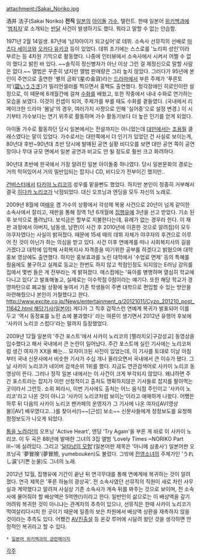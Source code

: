 attachment:/Sakai_Noriko.jpg

酒井 法子(Sakai Noriko)
'''전직''' [[일본]]의 [[아이돌]] [[가수]], 탤런트.
한때 일본어 [[위키백과]]에 '[[범죄자]]'로 소개되는 [[반달]] 사건이 발생하기도 했다. 뭐라고 말할 수 없는 안습함.

1971년 2월 14일생. 87년에 '남자아이가 되고싶어'로 데뷔. 소속사 선뮤직의 선배로 [[마츠다 세이코]]와 [[오카다 유키코]] 등이 있었다. 데뷔 초기에는 스스로를 '노리피 성인'이라 부르는 등 4차원 기믹으로 활동했다. 나중에 인터뷰에서 소속사에서 시켜서 어쩔 수 없이 했다고 밝힌 바 있다. ~~솔직히 정신병자가 아닌 이상 그런 걸 제정신으로 말할 사람은 없다.~~ 앨범은 꾸준히 냈지만 앨범 판매량은 그리 높지 않았다. 그러다가 95년에 본인이 주연으로 출연한 '별의 금화'(星の金貨)라는 [[드라마]]에서 부른 주제가 '푸른토끼'([http://youtu.be/bLUTw72QhUo 碧いうさぎ])가 밀리언셀러를 찍으면서 홍백도 출연했다. 청각장애인 히로인이란 설정으로, 이 때문에 6개월간에 걸쳐 [[수화]]를 배웠고, 또한 작중에서 내내 수화로 연기하는 모습을 보였다. 이것이 컨셉이 되어, 주제가를 부를 때도 수화를 곁들였다. (국내에서 리메이크한 드라마 '봄날'의 경우, 여러가지 사정으로 인해 '실어증'으로 설정 변경.) 이 시기부터 가수보다는 연기 위주로 활동하며 가수 활동기보다 더 높은 인기를 얻게 되었다.

아이돌 가수로 활동하던 당시 일본에서는 전설까지는 아니었는데 [[대만]]에서는 [[조용필]] 클래스였다는 말이 있었다. 가수로서는 대만쪽에서 더 인기가 있었던 건 사실로 보이는게, 80년대 후반~90년대 초반 당시에 발매된 공연 실황 비디오를 보면 대만 공연 쪽이 공연장이나 무대 규모 면에서 일본 공연과 비교도 안 될 정도로 훨씬 크고 화려하다.

90년대 초반에 한국에서 가장 알려진 일본 아이돌중 하나였다. 당시 일본문화의 경로는 거의 막혀있어서 거의 밀반입되는 잡지나 CD, 비디오가 전부이긴 했지만..

[[건버스터]]에서 [[타카야 노리코]]의 성우를 맡을뻔도 했었다. 하지만 본인이 정중히 거부해서 결국 [[히다카 노리코]]가 낙점되었다. 대신 오프닝과 엔딩을 모두 자신의 노래로. 

2009년 8월에 여[[배우]] 겸 가수의 상황에서 각성제 복용 사건으로 20년이 넘게 같이한 소속사에서 잘리고, 재판을 통해 징역 1년 6개월에 [[집행유예]] 3년을 선고 받았다. 기소 된 후 보석으로 풀려났다. 보석금은 할부로 지불한다는데, 유례가 없는 경우라 한다. 이 재판 과정에서 아버지, 남동생, 남편(이 사건 후 2010년에 이혼한 것으로 알려짐)이 모두 야쿠자였다는 사실이 밝혀졌다. 때문에 15세 때의 데뷔 자체가 야쿠자의 후견으로 이루어 진 것이 아닌가 하는 의심을 받고 있다. 사건 이후 연예계를 떠나 사회복지사의 길을 가겠다고 대학에 입학해 사회복지사 자격증을 따기위한 공부를 하겠다고 밝혔으며 대학홍보 영상에도 출연했다. 하지만 홍보효과를 노린 대학에서 '수업료 면제' 등의 특혜를 줬음에도 불구하고 실제로 등교는 한번도 하지 않고 학점인정도 되지않는 E러닝 강의를 집에서 몇번 들은 게 전부라는 게 밝혀졌다. 매스컴에는 '육아를 병행하며 열심히 학교에 다니고 있다'고 발표해놓고, 실제로는 이수학점 0점이라는 얘기다. 또한 해당 학교가 경영파탄으로 폐교될 상황에 놓여서 기존 학생들이 주변 대학으로 편입할 수 있는 방안을 마련해줬으나 본인이 거절했다고 한다. [[http://www.excite.co.jp/News/entertainment_g/20121011/Cyzo_201210_post_11642.html 해당기사(일본어)]] 게다가 그 직후 갑작스런 연예계 복귀가 발표되어 이를 두고 '역시 동정표를 노린 쇼에 불과했다' 라는 여론이 생기면서 2012년 유행어 후보에 '사카이 노리코 스럽다'라는 말까지 등장했었다.

2009년 12월 일본의 '주간 포스트'에서 사카이 노리코의 [펠라치오|구강성교] 동영상을 입수했다고 해서 국내에서 큰 논란이 일어났다. 주간 포스트에 실린 기사에는 노리코처럼 생긴 여자가 XX을 빠는... 모자이크된 사진이 있었는데, 이 기사를 토대로 이날 아침부터 국내 신문사에서 비슷한 기사가 수십 개나 올라오면서 국내에서 큰 이슈가 됐다. 그날 사카이 노리코가 네이버 검색순위 1위를 했다. 지금도 연관검색어로 사카이 노리코 동영상이 뜬다. 그러나 정작 일본 내에서는 이 사건이 크게 부각되지 않았다. 왜냐하면 주간 포스트라는 잡지가 이런 선정적이고 출처도 명확하지않은 기사들로 잡지를 팔아먹는 곳이라서 그런듯. 소위 찌라시, 이번 기사에도 출처는 어느 음식점 주인이고 '사카이 노리코'라고 나온 것이 아니고 '사카이 노리코처럼 보이는'이라고 애매하게 나왔다. 어쨌든 하루 뒤 다음의 사카이 노리코 팬카페의 운영자가 그 기사에 나온 여자([AV(영상물)|AV] 배우였다고...)를 찾아서(!)~~[근성] 보소~~ 신문사들에게 정정보도를 요청해 정정보도가 나오게 되었다.

[[톱을 노려라!]]의 오프닝 'Active Heart', 엔딩 'Try Again'을 부른 게 바로 이 사카이 노리코. 이 두 곡은 88년에 발매한 그녀의 3집 앨범 'Lovely Times ~NORIKO Part III~'에 실려있다. 그리고 '[[달타냥의 모험]]'(일본어판 제목은 '아니메 삼총사') 일본어판 오프닝곡 '夢冒険'(夢冒險, yumebouken)도 불렀다. 그밖에 [[전영소녀]]의 주제가인 'うれし涙'(기쁜 눈물)도 그녀의 노래.

2012년 12월, 집행유예 기간이 끝난 뒤 연극무대를 통해 연예계에 복귀하는 것이 알려졌다. 연극 제목은 '푸른 하늘의 광상곡'. 전 소속사였던 선뮤직의 직원이 새로 차린 사무실과 계약했다고 알려져 사실상 기존 소속사가 계속 뒤를 봐주는 것으로 보이며, 전 소속사에 물어줘야 할 배상액은 5억엔(!)이라고 한다. 일반인의 삶으로는 이 배상액을 갚기 어려워 복귀한 것이 아니냐는 관계자의 추측이 있으나, 선뮤직은 한때 사카이 노리코가 먹여살리다시피 한 곳이기 때문에 일종의 보은 차원에서 배상액 상환을 재촉하지 않을 것이라는 추측도 있다. 어쨌건 [[AV]]진출설 등 온갖 루머에 시달려 왔던 것을 생각하면 안정적인 복귀라고 할 수 있다.

 * [http://ja.wikipedia.org/wiki/%E9%85%92%E4%BA%95%E6%B3%95%E5%AD%90 일본어 위키백과의 관련페이지]

[[각주]]
